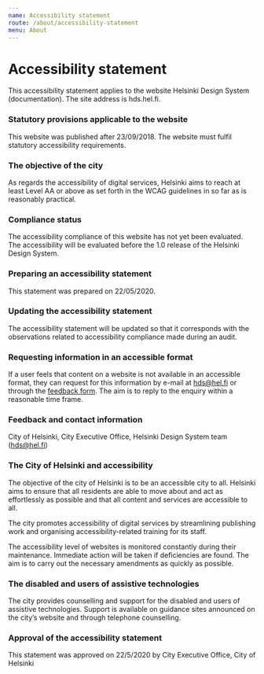 ```yaml
---
name: Accessibility statement 
route: /about/accessibility-statement
menu: About
---
```


# Accessibility statement

This accessibility statement applies to the website Helsinki Design System (documentation). The site address is hds.hel.fi.

### Statutory provisions applicable to the website
This website was published after 23/09/2018. The website must fulfil statutory accessibility requirements.

### The objective of the city
As regards the accessibility of digital services, Helsinki aims to reach at least Level AA or above as set forth in the WCAG guidelines in so far as is reasonably practical.

### Compliance status
The accessibility compliance of this website has not yet been evaluated. The accessibility will be evaluated before the 1.0 release of the Helsinki Design System.

### Preparing an accessibility statement
This statement was prepared on 22/05/2020.

### Updating the accessibility statement
The accessibility statement will be updated so that it corresponds with the observations related to accessibility compliance made during an audit.

### Requesting information in an accessible format
If a user feels that content on a website is not available in an accessible format, they can request for this information by e-mail at hds@hel.fi or through the [feedback form](https://www.hel.fi/helsinki/en/administration/participate/feedback). The aim is to reply to the enquiry within a reasonable time frame.

### Feedback and contact information
City of Helsinki, City Executive Office, Helsinki Design System team (hds@hel.fi)

### The City of Helsinki and accessibility
The objective of the city of Helsinki is to be an accessible city to all. Helsinki aims to ensure that all residents are able to move about and act as effortlessly as possible and that all content and services are accessible to all.

The city promotes accessibility of digital services by streamlining publishing work and organising accessibility-related training for its staff.

The accessibility level of websites is monitored constantly during their maintenance. Immediate action will be taken if deficiencies are found. The aim is to carry out the necessary amendments as quickly as possible.

### The disabled and users of assistive technologies
The city provides counselling and support for the disabled and users of assistive technologies. Support is available on guidance sites announced on the city’s website and through telephone counselling.

### Approval of the accessibility statement
This statement was approved on 22/5/2020 by City Executive Office, City of Helsinki